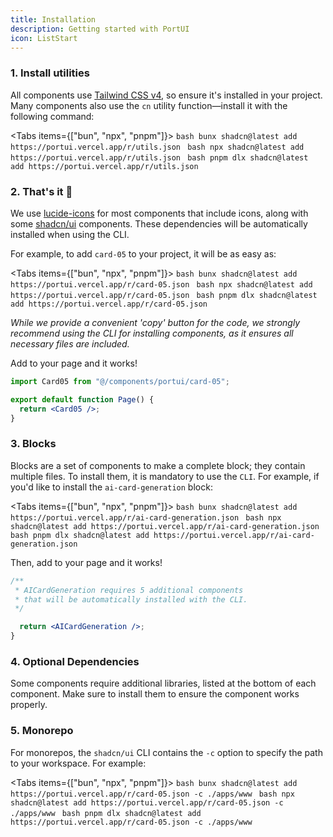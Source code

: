 ```yaml
---
title: Installation
description: Getting started with PortUI
icon: ListStart
---
```



### 1. Install utilities

All components use [Tailwind CSS v4](https://tailwindcss.com/docs/installation/framework-guides/nextjs), so ensure it's installed in your project.
Many components also use the `cn` utility function—install it with the following command:

<Tabs items={["bun", "npx", "pnpm"]}>
  <Tab value="bun">
    ```bash bunx shadcn@latest add https://portui.vercel.app/r/utils.json ```
  </Tab>
  <Tab value="npx">
    ```bash npx shadcn@latest add https://portui.vercel.app/r/utils.json ```
  </Tab>
  <Tab value="pnpm">
    ```bash pnpm dlx shadcn@latest add https://portui.vercel.app/r/utils.json
    ```
  </Tab>
</Tabs>

### 2. That's it 🎉

We use [lucide-icons](https://lucide.dev/guide/installation) for most components that include icons, along with some [shadcn/ui](https://ui.shadcn.com/) components. These dependencies will be automatically installed when using the CLI.

For example, to add `card-05` to your project, it will be as easy as:

<Tabs items={["bun", "npx", "pnpm"]}>
  <Tab value="bun">
    ```bash bunx shadcn@latest add https://portui.vercel.app/r/card-05.json ```
  </Tab>
  <Tab value="npx">
    ```bash npx shadcn@latest add https://portui.vercel.app/r/card-05.json ```
  </Tab>
  <Tab value="pnpm">
    ```bash pnpm dlx shadcn@latest add https://portui.vercel.app/r/card-05.json
    ```
  </Tab>
</Tabs>

_While we provide a convenient 'copy' button for the code, we strongly recommend using the CLI for installing components, as it ensures all necessary files are included._

Add to your page and it works!

```jsx
import Card05 from "@/components/portui/card-05";

export default function Page() {
  return <Card05 />;
}
```

### 3. Blocks

Blocks are a set of components to make a complete block; they contain multiple files. To install them, it is mandatory to use the `CLI`. For example, if you'd like to install the `ai-card-generation` block:

<Tabs items={["bun", "npx", "pnpm"]}>
  <Tab value="bun">
    ```bash bunx shadcn@latest add
    https://portui.vercel.app/r/ai-card-generation.json ```
  </Tab>
  <Tab value="npx">
    ```bash npx shadcn@latest add
    https://portui.vercel.app/r/ai-card-generation.json ```
  </Tab>
  <Tab value="pnpm">
    ```bash pnpm dlx shadcn@latest add
    https://portui.vercel.app/r/ai-card-generation.json ```
  </Tab>
</Tabs>

Then, add to your page and it works!

```jsx
/**
 * AICardGeneration requires 5 additional components
 * that will be automatically installed with the CLI.
 */

  return <AICardGeneration />;
}
```

### 4. Optional Dependencies

Some components require additional libraries, listed at the bottom of each component. Make sure to install them to ensure the component works properly.

### 5. Monorepo

For monorepos, the `shadcn/ui` CLI contains the `-c` option to specify the path to your workspace. For example:

<Tabs items={["bun", "npx", "pnpm"]}>
  <Tab value="bun">
    ```bash bunx shadcn@latest add https://portui.vercel.app/r/card-05.json -c
    ./apps/www ```
  </Tab>
  <Tab value="npx">
    ```bash npx shadcn@latest add https://portui.vercel.app/r/card-05.json -c
    ./apps/www ```
  </Tab>
  <Tab value="pnpm">
    ```bash pnpm dlx shadcn@latest add https://portui.vercel.app/r/card-05.json
    -c ./apps/www ```
  </Tab>
</Tabs>
